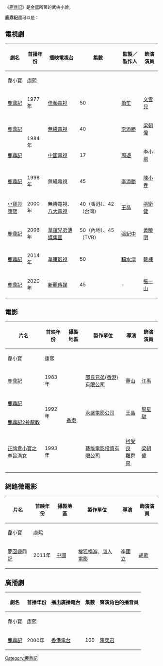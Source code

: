 《[[鹿鼎記|鹿鼎記]]》是[[金庸|金庸]]所著的武俠小說。

'''鹿鼎記'''還可以是：
== 電視劇 ==
{| class="wikitable"
! rowspan="2"|劇名||rowspan="2"|首播年份||rowspan="2"|播映電視台||rowspan="2"|集數||rowspan="2"|監製／製作人||colspan="4"|飾演演員
|-
!韋小寶||康熙
|-align=center
|[[鹿鼎記_(1977年電視劇)|鹿鼎記]]||1977年||[[佳藝電視|佳藝電視]]||50
|[[蕭笙|蕭笙]]
|[[文雪兒|文雪兒]]||[[程思俊|程思俊]]
|-align=center
|[[鹿鼎記_(1984年香港電視劇)|鹿鼎記]]||rowspan="2"|1984年||[[电视广播有限公司|無綫電視]]||40||[[李添勝|李添勝]]||[[梁朝偉|梁朝偉]]||[[劉德華|劉德華]]
|-align=center
|[[鹿鼎記_(1984年台灣電視劇)|鹿鼎記]]||[[中視|中國電視]]||17||[[周遊|周遊]]||[[李小飛|李小飛]]||[[周紹棟|周紹棟]]
|-align=center
|[[鹿鼎記_(1998年電視劇)|鹿鼎記]]||1998年||無綫電視||45||[[李添勝|李添勝]]||[[陳小春|陳小春]]||[[馬浚偉|馬浚偉]]
|-align=center
|[[小寶與康熙_(電視劇)|小寶與康熙]]||2000年||無綫電視、[[八大電視|八大電視]]||40（香港）、42（台灣)||[[王晶|王晶]]||[[張衛健|張衛健]]||[[譚耀文|譚耀文]]
|-align=center
|[[鹿鼎記_(2008年電視劇)|鹿鼎記]]||2008年||[[華誼兄弟傳媒集團|華誼兄弟傳媒集團]]||50（內地）、45（TVB）||[[張紀中|張紀中]]||[[黃曉明|黃曉明]]||[[鍾漢良|鍾漢良]]
|-align=center
|[[鹿鼎記_(2014年電視劇)|鹿鼎記]]||2014年||[[華策影視|華策影視]]||50||[[賴水清|賴水清]]||[[韓棟|韓棟]]||[[魏千翔|魏千翔]]
|-align=center
|[[鹿鼎记_(2020年电视剧)|鹿鼎記]]||2020年||[[新麗傳媒|新麗傳媒]]|| 45
|<nowiki>-</nowiki>||[[张一山|張一山]]||[[張天陽|張天陽]]
|}

== 電影 ==
{| class="wikitable"
!rowspan="2"|片名||rowspan="2"|首映年份||rowspan="2"|攝製地區||rowspan="2"|製作單位||rowspan="2"|導演||colspan="4"|飾演演員
|-
!韋小寶||康熙
|-align=center
|[[鹿鼎記_(1983年電影)|鹿鼎記]]||1983年||rowspan="4"|[[香港|香港]]||[[邵氏兄弟(香港)有限公司|邵氏兄弟(香港)有限公司]]||[[華山|華山]]||[[汪禹|汪禹]]||[[劉家輝|劉家輝]]
|-align=center
|[[鹿鼎記_(1992年電影)|鹿鼎記]]||rowspan="2"|1992年||rowspan="2"|[[永盛電影公司|永盛電影公司]]||rowspan="2"|[[王晶|王晶]]||rowspan="2"|[[周星馳|周星馳]]||rowspan="2"|[[溫兆倫|溫兆倫]]
|-align=center
|[[鹿鼎記2神龍教|鹿鼎記2神龍教]]
|-align=center
|[[正牌韋小寶之奉旨溝女|正牌韋小寶之奉旨溝女]]||1993年||[[藝能電影投資有限公司|藝能電影投資有限公司]]||[[柯受良|柯受良]]<br/>[[羅舜泉|羅舜泉]]||[[梁朝偉|梁朝偉]]||[[湯鎮業|湯鎮業]]
|}

== 網路微電影 ==
{| class="wikitable"
!rowspan="2"|片名||rowspan="2"|首映年份||rowspan="2"|攝製地區||rowspan="2"|製作單位||rowspan="2"|導演||colspan="4"|飾演演員
|-
!韋小寶||康熙
|-align=center
|[[夢回鹿鼎記|夢回鹿鼎記]]||2011年||[[中國|中國]]||[[搜狐暢游|搜狐暢游]]、[[唐人電影|唐人電影]]||[[李國立|李國立]]||[[胡歌|胡歌]]||[[吳奇隆|吳奇隆]]
|}

== 廣播劇 ==
{| class="wikitable"
!rowspan="2"|劇名||rowspan="2"|首播年份||rowspan="2"|播出廣播電台||rowspan="2"|集數||colspan="2"|聲演角色的播音員
|-
!韋小寶||康熙
|-align=center
|[[鹿鼎記_(廣播劇)|鹿鼎記]]||2000年||[[香港電台|香港電台]]||100||[[陳奕迅|陳奕迅]]||[[梁奕倫|梁奕倫]]
|}
{{disambig|Cat=三字作品消歧义}}

[[Category:鹿鼎記|Category:鹿鼎記]]